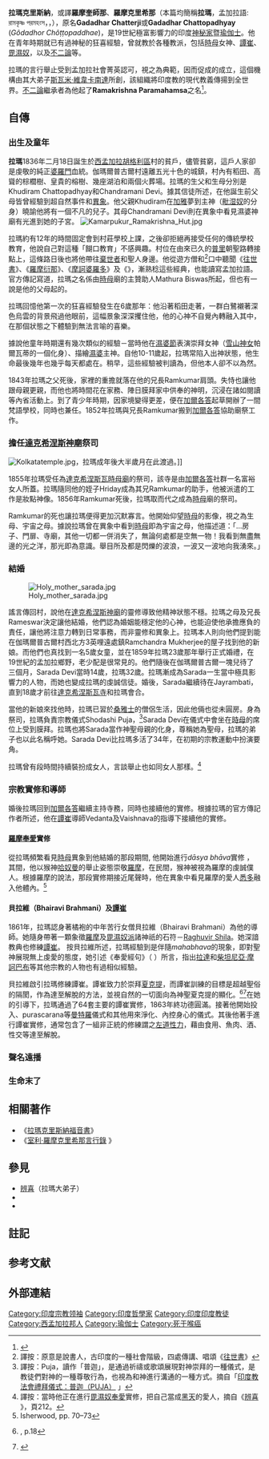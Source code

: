 {{Infobox Hindu leader
|name             = 拉瑪克里斯納<br>Ramakrishna
|image            = Ramakrishna.jpg
|image_size       = 225px
|caption          = 拉瑪克里斯納於[[達克希涅斯瓦寺|達克希涅斯瓦寺]]
|birth_date       = {{Birth date|1836|2|18|df=y}}
|birth_place      = [[英屬印度|英屬印度]][[孟加拉省|孟加拉省]]{{link-en|伽瑪爾普古爾|Kamarpukur}}村<br/> (現印度[[西孟加拉省|西孟加拉省]])
|birth_name       = Gadadhar Chattopadhyay
|death_date       = {{Death date and age|1886|8|16|1836|2|18|df=y}}
|death_place      = [[英屬印度|英屬印度]][[加爾各答|加爾各答]]
|death_cause      = [[咽喉癌|咽喉癌]]
|nationality      = [[印度人|印度人]]
|spouse           = [[Sarada_Devi|Sarada Devi]] 
|guru             = {{link-en|Totapuri|Totapuri}}
|disciple         = [[斯瓦米·維韋卡南達|斯瓦米·維韋卡南達]]等人
|philosophy       = [[吠檀多|吠檀多]]
|honors           = Paramahamsa
|quote            =人身既已難得，生而為人卻還不在此生力求瞭悟神性者可謂白活了。<ref>原文 He is born in vain, who having attained the human birth, so difficult to get, does not attempt to realise God in this very life.</ref>
|footnotes        = '''**''' 拉瑪克里斯納的生日為{{link-en|印度教陰曆|Hindu calendar}}的Phalgun Shukla Dwitiya節。
}}
{{印度教}}
'''拉瑪克里斯納'''，或譯'''羅摩奎師那'''、'''羅摩克里希那'''（本篇均簡稱'''拉瑪'''，孟加拉語: রামকৃষ্ণ পরমহংস，{{Audio|Ramakrishna.ogg|''Ramkṛiṣṇo Pôromôhongśo}}，{{bd|1836年|2月18日|1886年|8月16日}}），原名'''Gadadhar Chatterji'''或'''Gadadhar Chattopadhyay'''{{Sfn|Smart|1998|p=409}} (''Gôdadhor Chôṭṭopaddhae'')，是19世紀極富影響力的印度[[神秘學家|神秘家]]暨[[瑜伽士|瑜伽士]]{{Sfn|Georg|2002|p=600}}。他在青年時期就已有過神秘的狂喜經驗，曾就教於各種教派，包括[[時母|時母]]女神、[[譚崔|譚崔]]、[[毘濕奴|毘濕奴]]{{sfn|Sen|2001|p=101}}，以及[[不二論|不二論]]等。

拉瑪的言行舉止受到孟加拉社會菁英認可，視之為典範，因而促成{{link-en|拉瑪克里斯納傳道會|Ramakrishna Mission}}的成立，這個機構由其大弟子[[斯瓦米·維韋卡南達|斯瓦米·維韋卡南達]]所創{{Sfn|Clarke|2006|p=209}}{{Sfn|Brodd|2009|p=275}}{{Sfn|Smith|1976|p=93}}，該組織將印度教的現代教義傳揚到全世界。[[不二論|不二論]]繼承者{{link-en|Totapuri|Totapuri}}為他起了'''Ramakrishna Paramahamsa'''之名<ref>{{cite book|last1=Jones|first1=Kenneth W.|title=Ramakrishna Paramhansa (1836-1886)|date=2004|publisher=Oxford University Press|edition=Oxford dictionary of National Biography|url=http://www.oxforddnb.com/view/article/47671|accessdate=2015-03-10|archive-date=2015-09-24|archive-url=https://web.archive.org/web/20150924155411/http://www.oxforddnb.com/view/article/47671|dead-url=no}}</ref>。

==自傳==
===出生及童年===
'''拉瑪'''1836年二月18日誕生於[[西孟加拉省|西孟加拉]][[胡格利區|胡格利區]]{{link-en|伽瑪爾普古爾|Kamarpukur}}村的貧戶，儘管貧窮，這戶人家卻是虔敬的純正[[婆羅門|婆羅門]]血統。{{sfn|Heehs|2002|p=430}}伽瑪爾普古爾村遠離五光十色的城鎮，村內有稻田、高聳的棕櫚樹、皇貴的榕樹、幾座湖泊和兩個火葬場。拉瑪的生父和生母分別是Khudiram Chattopadhyay和Chandramani Devi。據其信徒所述，在他誕生前父母皆曾經驗到超自然事件和[[異象|異象]]。他父親Khudiram在[[加雅|加雅]]夢到主神{{link-en|Gadadhara|Gadadhara}}（[[毗湿奴|毗湿奴]]的分身）曉諭他將有一個不凡的兒子。其母Chandramani Devi則在異象中看見濕婆神廟有光進到她的子宮。{{sfn|Chatterjee|1993|pp=46–47}}{{sfn|Harding|1998|pp=243–244}}
[[File:Kamarpukur_Ramakrishna_Hut.jpg|thumb]]

拉瑪約有12年的時間固定會到村莊學校上課，{{sfn|Jackson|1994|p=17}}之後卻拒絕再接受任何的傳統學校教育，他說自己對這種「餬口教育」不感興趣。{{sfn|Harding|1998|p=248}}{{link-en|伽瑪爾普古爾|Kamarpukur}}村位在由來已久的[[普里|普里]]朝聖路轉接點上，這條路日後也將他帶往[[棄絕期|棄世者]]和聖人身邊。{{sfn|Sen|2001|p=92}}他從遊方僧和{{link-en|卡薩克|Kathak}}<ref>譯按：原意是說書人，古印度的一種社會階級，四處傳講、唱頌《[[往世書|往世書]]》</ref>口中聽聞《[[往世書|往世書]]》、《[[羅摩衍那|羅摩衍那]]》、《[[摩訶婆羅多|摩訶婆羅多]]》及《{{link-en|薄伽梵往世書|Bhagavata Purana}}》，漸熟稔這些經典，也能讀寫孟加拉語。{{sfn|Jackson|1994|p=17}}官方傳記寫道，拉瑪之名係由[[時母|時母]]廟的主贊助人Mathura Biswas所起，但也有一說是他的父母起的。

拉瑪回憶他第一次的狂喜經驗發生在6歲那年：他沿著稻田走著，一群白鷺襯著深色烏雲的背景飛過他眼前，這幅景象深深攫住他，他的心神不自覺內轉融入其中，在那個狀態之下體驗到無法言喻的喜樂。{{sfn|Zaleski|2006|pp=162–163}}{{sfn|Bhawuk|2003}}

據說他童年時期還有幾次類似的經驗－當時他在[[濕婆節|濕婆節]]表演崇拜{{link-en|Vishalakshi|Vishalakshi}}女神（[[雪山神女|雪山神女]]帕爾瓦蒂的一個化身）、描繪[[濕婆|濕婆]]主神。自他10-11歲起，拉瑪常陷入出神狀態，他生命最後幾年也幾乎每天都處在{{link-en|三摩地狀態|Ramakrishna's samadhi}}。{{Sfn|Bhawuk|2003}}稍早，這些經驗被判讀為{{link-en|腦顳葉癲癇症|Temporal lobe epilepsy}}，{{sfn|Smith|1982|p=70}}{{sfn|Vivekananda|2005|p=482}}{{sfn|Adiswarananda|2005|p=65}}{{sfn|Katrak|2006}}但他本人卻不以為然。{{sfn|Adiswarananda|2005|p=65}}{{refn|group=note|根據Anil D. Desai所述，拉瑪飽受精神運動性癲癇所苦，{{sfn|Katrak|2006}}或稱之為腦顳葉癲癇症。{{sfn|Bennett|1962}}有關腦顳葉癲癇症的特徵描述（包括篤信宗教等顯著特徵），請參見{{Cite journal | doi = 10.1016/j.yebeh.2009.06.006| title = Norman Geschwind對「了解腦顳葉癲癇症行為改變」做出的貢獻：1974年二月講稿| journal = Epilepsy & Behavior| volume = 15| issue = 4| pages = 417–24| year = 2009| last1 = Devinsky | first1 = J. | last2 = Schachter | first2 = S. | pmid = 19640791}}。也可參見[[賈許溫德症候群|賈許溫德症候群]]，了解部分腦顳葉癲癇症患者的顯著行為表象，以及Jess Hill的「[http://www.abc.net.au/radionational/programs/encounter/the-link-between-temporal-lobe-epilepsy-and-mysticism/5956982 在發作中找到神：腦顳葉癲癇症和神祕主義的關聯]」，尋求癲癇誘發的「類異象和入神狀態」的第一手資訊。}}

1843年拉瑪之父死後，家裡的重擔就落在他的兄長Ramkumar肩頭。失恃也讓他跟母親更親，而他也將時間花在家務、陣日膜拜家中供奉的神明，沉浸在諸如閱讀{{link-en|印度史詩|Indian epic poetry}}等內省活動上。到了青少年時期，因家境變得更差，便在[[加爾各答|加爾各答]]起草開辦了一間梵語學校，同時也兼任{{link-en|家祭|purohit}}。1852年拉瑪與兄長Ramkumar搬到[[加爾各答|加爾各答]]協助廟祭工作。{{sfn|Harding|1998|p=250}}

===擔任[[達克希涅斯瓦寺|達克希涅斯神廟]]祭司===
[[File:Kolkatatemple.jpg|thumb]]，拉瑪成年後大半歲月在此渡過。]]

1855年拉瑪受任為[[達克希涅斯瓦寺|達克希涅斯瓦時母廟]]的祭司，該寺是由[[加爾各答|加爾各答]]{{link-en|kaivarta|Mahishya}}社群一名富裕女人{{link-en|Rani Rashmoni|Rani Rashmoni}}所蓋。{{sfn|Sen|2006|p=176}}拉瑪隨同他的姪子Hriday成為其兄Ramkumar的助手，他被派遣的工作是妝點神像。1856年Ramkumar死後，拉瑪取而代之成為[[時母|時母]]廟的祭司。{{sfn|Harding|1998|p=251}}

Ramkumar的死也讓拉瑪便得更加沉默寡言。他開始仰望[[時母|時母]]的影像，視之為生母、宇宙之母。據說拉瑪曾在異象中看到[[時母|時母]]即為宇宙之母，他描述道：「...房子、門扉、寺廟，其他一切都一併消失了，無論何處都是空無一物！我看到無盡無邊的光之洋，那光即為意識。舉目所及都是閃爍的波浪，一波又一波地向我湧來。」{{sfn|Isherwood|1980|p=65}}

===結婚===
[[File:Holy_mother_sarada.jpg|thumb]]

謠言傳回{{link-en|伽瑪爾普古爾|Kamarpukur}}村，說他在[[達克希涅斯瓦寺|達克希涅斯神廟]]的靈修導致他精神狀態不穩。拉瑪之母及兄長Rameswar決定讓他結婚，他們認為婚姻能穩定他的心神，也能迫使他承擔應負的責任，讓他將注意力轉到日常事務，而非靈修和異象上。拉瑪本人則向他們提到能在伽瑪爾普古爾村西北方3英哩遠處{{link-en|Jayrambati|Jayrambati}}鎮Ramchandra Mukherjee的屋子找到他的新娘。而他們也真找到一名5歲女童{{link-en|Sarada Devi|Sarada Devi}}，並在1859年拉瑪23歲那年舉行正式婚禮，在19世紀的孟加拉鄉野，老少配是很常見的。{{sfn|Jackson|1994|p=18}}他們隨後在伽瑪爾普古爾一塊兒待了三個月，Sarada Devi當時14歲，拉瑪32歲。拉瑪漸成為Sarada一生當中極具影響力的人物，而她也變成拉瑪的虔誠信徒。婚後，Sarada繼續待在Jayrambati，直到18歲才前往[[達克希涅斯瓦寺|達克希涅斯瓦寺]]和拉瑪會合。{{sfn|Spivak|2007|pp=207–208}}

當他的新娘來找他時，拉瑪已習於[[棄絕期|桑雅士]]的僧侶生活，因此他倆也從未圓房。身為祭司，拉瑪負責宗教儀式Shodashi Puja，<ref>譯按：Puja，讀作「普迦」，是通過祈禱或歌頌展現對神崇拜的一種儀式，是教徒們對神的一種尊敬行為，也視為和神進行溝通的一種方式。摘自「[http://www.yinduabc.com/hindu/1100.htm 印度教法會禮拜儀式：普迦（PUJA）] {{Wayback|url=http://www.yinduabc.com/hindu/1100.htm |date=20190916101730 }}」</ref>Sarada Devi在儀式中會坐在[[時母|時母]]的席位上受到膜拜。{{sfn|Rolland|1929|p=59}}拉瑪也將Sarada當作神聖母親的化身，尊稱她為聖母，拉瑪的弟子也以此名稱呼她。Sarada Devi比拉瑪多活了34年，在初期的宗教運動中扮演要角。{{sfn|Spivak|2007|p=207}}{{sfn|Schneiderman|1969}}

拉瑪曾有段時間持續裝扮成女人，言談舉止也如同女人那樣。{{sfn|Goldman|1993}}<ref>譯按：當時他正在進行[[毘濕奴|毘濕奴]][[奉愛|奉愛]]實修，把自己當成[[黑天|黑天]]的愛人，摘自《[http://www.books.com.tw/products/0010377086 辨喜] {{Wayback|url=http://www.books.com.tw/products/0010377086 |date=20160311014232 }}》，頁212。</ref>

===宗教實修和導師===
婚後拉瑪回到[[加爾各答|加爾各答]]繼續主持寺務，同時也接續他的實修。根據拉瑪的官方傳記作者所述，他在[[譚崔|譚崔]]導師Vedanta及Vaishnava的指導下接續他的實修。

====[[羅摩|羅摩]][[奉愛|奉愛]]實修====
從拉瑪頻繁看見[[時母|時母]]異象到他結婚的那段期間, 他開始進行''dāsya bhāva''實修 {{refn|group=note|[[毘濕奴派|毘濕奴]]奉愛派提出五種不同的實修心態{{sfn|Spivak|2007|p=197}}，名曰''bhāva''，即一名虔信徒表達愛神的五種不同心態，分別是：''śānta''，平和的心態；''dāsya''，僕人的心態；''sakhya''，朋友的心態；''vātsalya''，母親對孩子的心態；以及''madhura''，一個女人對她愛人的心態。{{sfn|Neevel|1976}}<ref>{{Cite book  | last = Allport  | first =  Gordon W.  | title = 印度教心理學  | chapter =  對西方的意義  | publisher = Routledge  | year = 1999  | page = [http://books.google.com/books?id=aANjt2mn27MC&pg=PA180 180]}}</ref>}}，其間，他以猴神[[哈奴曼|哈奴曼]]的舉止姿態崇敬[[羅摩|羅摩]]，在民間，猴神被視為羅摩的虔誠僕人。根據羅摩的說法，那段實修期接近尾聲時，他在異象中看見羅摩的愛人[[悉多|悉多]]融入他體內。{{sfn|Neevel|1976}}<ref name="isherwood-dasya">Isherwood, pp. 70–73</ref>

====貝拉維（Bhairavi Brahmani）及[[譚崔|譚崔]]====
1861年，拉瑪認身著橘袍的中年苦行女僧貝拉維（Bhairavi Brahmani）為他的導師。{{sfn|Sen|2001|p=101}}她隨身帶著一顆象徵[[羅摩|羅摩]]及[[毘濕奴派|毘濕奴派]]諸神祇的石符－[[Raghuvir_Shila|Raghuvir Shila]]。{{sfn|Sen|2001|p=101}}她深諳{{link-en|高迪亞毗濕奴派|Gaudiya Vaishnavism}}教典也修練[[譚崔|譚崔]]。{{sfn|Sen|2001|p=101}}
按貝拉維所述，拉瑪經驗到是伴隨''mahabhava''的現象，即對聖神展現無上虔愛的態度，{{sfn|Neevel|1976|p=74}}她引述《奉愛經句》（''{{link-en|bhakti|bhakti}} {{link-en|shastras|shastras}}''）所言，指出[[拉達|拉達]]和[[柴坦尼亞·摩訶巴布|柴坦尼亞·摩訶巴布]]等其他宗教的人物也有過相似經驗。{{Sfn|Jestice|2004|p=723}}

貝拉維啟引拉瑪修練譚崔。譚崔致力於崇拜[[夏克提|夏克提]]，而譚崔訓練的目標是超越聖俗的隔閡，作為達至解脫的方法，並視自然的一切面向為神聖夏克提的顯化。<ref name="jackson_18">{{Harvnb|Jackson|1994}}, p.18</ref><ref>{{Cite book  | author = Jean Varenne  |author2=Derek Coltman   | title = 瑜伽和印度教傳承 | publisher = University of Chicago Press  | year = 1977  | page = 151  | quote = 儘管被譴責為道德淪喪，我們知道某些譚崔實修旨在啟動能量，利用它來達到解脫、摧毀一個人根深蒂固的慾望。}}</ref>在她的引導下，拉瑪通過了64套主要的譚崔實修，1863年終功德圓滿。{{sfn|Neevel|1976|pp=74–77}}接著他開始投入{{link-en|japa|japa}}、purascarana等[[曼特羅|曼特羅]]儀式和其他用來淨化、內控身心的儀式。其後他著手進行譚崔實修，通常包含了一組非正統的修練謂之[[左道性力|左道性力]]，藉由食用{{link-en|烘穀|parched grain}}、魚肉、酒、性交等達至解脫。{{sfn|Neevel|1976|p=74}}

===聲名遠播===

===生命末了===

==相關著作==
*《[http://baike.baidu.com/view/11211939.htm 拉瑪克里斯納福音書]》
*《[http://www.books.com.tw/products/CN10141054 室利‧羅摩克里希那言行錄] {{Wayback|url=http://www.books.com.tw/products/CN10141054 |date=20160311125744 }}》

==參見==
{{Philosophy-sidebar}}
{{Portal box|印度|哲学|宗教|人物}}
*[[辨喜|辨喜]]（拉瑪大弟子）
*{{link-en|拉瑪克里斯納傳道會|Ramakrishna Mission}}
*{{link-en|拉瑪克里斯納福音書|The Gospel of Sri Ramakrishna}}

==註記==
{{reflist|group=note|2}}

==参考文献==
{{Reflist|30em}}

==外部連結==
{{Commonscat|Ramakrishna}}
{{Wikiquote|拉瑪克里斯納}}
{{Wikisource|en:Author:Ramakrishna|拉瑪克里斯納{{en icon}}}}

{{印度神話}}
{{宗教}}
{{Philosophy navigation}}
{{Authority control}}

[[Category:印度宗教领袖|Category:印度宗教领袖]]
[[Category:印度哲學家|Category:印度哲學家]]
[[Category:印度印度教徒|Category:印度印度教徒]]
[[Category:西孟加拉邦人|Category:西孟加拉邦人]]
[[Category:瑜伽士|Category:瑜伽士]]
[[Category:死于喉癌|Category:死于喉癌]]